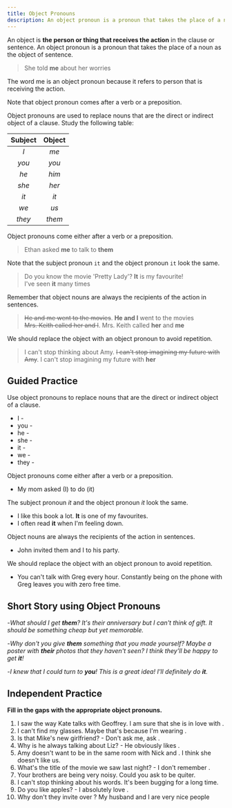 ```yaml
---
title: Object Pronouns
description: An object pronoun is a pronoun that takes the place of a noun as the object of sentence
---
```


An object is **the person or thing that receives the action** in the clause or sentence. An object pronoun is a pronoun that takes the place of a noun as the object of sentence.

> She told **me** about her worries

<Sidenote>
  The word me is an object pronoun because it refers to person that is receiving the action.
</Sidenote>

Note that object pronoun comes after a verb or a preposition.

Object pronouns are used to replace nouns that are the direct or indirect object of a clause. Study the following table:

| Subject | Object |
| :-----: | :----: |
|   _I_   |  _me_  |
|  _you_  | _you_  |
|  _he_   | _him_  |
|  _she_  | _her_  |
|  _it_   |  _it_  |
|  _we_   |  _us_  |
| _they_  | _them_ |

Object pronouns come either after a verb or a preposition.

> Ethan asked **me** to talk to **them**

Note that the subject pronoun `it` and the object pronoun `it` look the same.

> Do you know the movie 'Pretty Lady'? **It** is my favourite! <Asterisk label="subject pronoun" />  
> I've seen **it** many times <Asterisk label="object pronoun" />

Remember that object nouns are always the recipients of the action in sentences.

> ~~He and me went to the movies~~. **He and I** went to the movies  
> ~~Mrs. Keith called her and I~~. Mrs. Keith called **her** and **me**

We should replace the object with an object pronoun to avoid repetition.

> I can't stop thinking about Amy. ~~I can't stop imagining my future with Amy~~. I can't stop imagining my future with **her**

## Guided Practice

<Sidenote mt={8}>
  Use object pronouns to replace nouns that are the direct or indirect object of a clause.
</Sidenote>

- I - <Blank /> <InfoTooltip label='me' />
- you - <Blank /> <InfoTooltip label='you' />
- he - <Blank /> <InfoTooltip label='him' />
- she - <Blank /> <InfoTooltip label='her' />
- it - <Blank /> <InfoTooltip label='it' />
- we - <Blank /> <InfoTooltip label='us' />
- they - <Blank /> <InfoTooltip label='them' />

<Sidenote>Object pronouns come either after a verb or a preposition.</Sidenote>

- My mom asked (I) <Blank /> <InfoTooltip label='me' /> to do (it) <Blank /> <InfoTooltip label='it' />

<Sidenote>The subject pronoun _it_ and the object pronoun _it_ look the same.</Sidenote>

- I like this book a lot. **It** is one of my favourites. <InfoTooltip label='subject pronoun' />
- I often read **it** when I'm feeling down. <InfoTooltip label='object pronoun' />

<Sidenote>Object nouns are always the recipients of the action in sentences.</Sidenote>

- John invited them and I to his party. <InfoTooltip label='John invited them and me to his party.' />

<Sidenote>We should replace the object with an object pronoun to avoid repetition.</Sidenote>

- You can't talk with Greg every hour. Constantly being on the phone with Greg leaves you with zero free time. <InfoTooltip label='Contstantly being on the phone with him leaves you with zero free time.' />

## Short Story using Object Pronouns

-_What should I get **them**? It's their anniversary but I can't think of gift. It should be something cheap but yet memorable._

-_Why don't you give **them** something that you made yourself? Maybe a poster with **their** photos that they haven't seen? I think they'll be happy to get **it**!_

-_I knew that I could turn to **you**! This is a great idea! I'll definitely do **it**._

## Independent Practice

**Fill in the gaps with the appropriate object pronouns.**

1. I saw the way Kate talks with Geoffrey. I am sure that she is in love with <Blank /> . <InfoTooltip label='him' />
2. I can't find my glasses. Maybe that's because I'm wearing <Blank /> . <InfoTooltip label='them' />
3. Is that Mike's new girlfriend? - Don't ask me, ask <Blank /> . <InfoTooltip label='them' />
4. Why is he always talking about Liz? - He obviously likes <Blank /> . <InfoTooltip label='her' />
5. Amy doesn't want to be in the same room with Nick and <Blank /> . I think she doesn't like us. <InfoTooltip label='me' />
6. What's the title of the movie we saw last night? - I don't remember <Blank /> . <InfoTooltip label='it' />
7. Your brothers are being very noisy. Could you ask <Blank /> to be quiter. <InfoTooltip label='them' />
8. I can't stop thinking about his words. It's been bugging <Blank /> for a long time. <InfoTooltip label='me' />
9. Do you like apples? - I absolutely love <Blank /> . <InfoTooltip label='them' />
10. Why don't they invite <Blank /> over ? My husband and I are very nice people <InfoTooltip label='us' />
